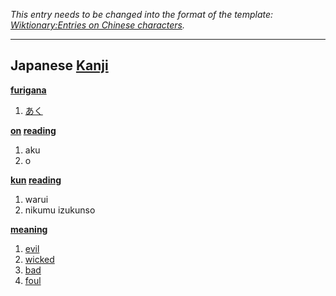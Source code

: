 ''This entry needs to be changed into the format of the template: [[Wiktionary:Entries on Chinese characters]].''
----

== Japanese [[Kanji]] ==                                          

'''[[furigana]]'''
# [[あく]]

'''[[on]] [[reading]]'''
# aku
# o

'''[[kun]] [[reading]]'''
# warui
# nikumu izukunso

'''[[meaning]]'''
# [[evil]]
# [[wicked]]
# [[bad]]
# [[foul]]